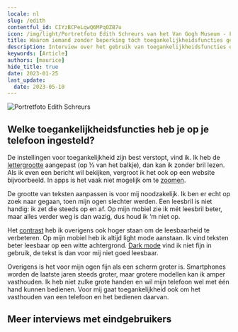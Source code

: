 ```yaml
---
locale: nl
slug: /edith
contentful_id: CIYzBCPeLqwQ6MPqOZB7u
icon: /img/light/Portretfoto Edith Schreurs van het Van Gogh Museum - Foto Maurice Haak, Q42.jpg
title: Waarom iemand zonder beperking tóch toegankelijkheidsfuncties gebruikt
description: Interview over het gebruik van toegankelijkheidsfuncties op een mobiele telefoon met iemand die geen beperking heeft.
keywords: [Article]
authors: [maurice]
hide_title: true
date: 2023-01-25
last_update:
  date: 2023-05-10
---
```


<Hero
  title="Waarom iemand zonder beperking tóch functies voor toegankelijkheid gebruikt"
  introText="Edith werkt meer dan 15 jaar bij het Van Gogh Museum in Amsterdam. Als webmanager houdt zij zich onder andere bezig met de toegankelijkheid van de museumwebsite. Edith zal niet worden gezien als iemand met een beperking. Maar nu ze wat ouder wordt, heeft ze wel een leesbril nodig. Die wil ze echter niet de hele tijd op hebben. Dus daarom heeft ze de tekstgrootte op haar mobiel, een iPhone SE 2020, aangepast. De letters zijn groter dan normaal."
/>

<Image src="/img/light/Portretfoto Edith Schreurs van het Van Gogh Museum - Foto Maurice Haak, Q42.jpg" alt="Portretfoto Edith Schreurs"/>

## Welke toegankelijkheidsfuncties heb je op je telefoon ingesteld?

De instellingen voor toegankelijkheid zijn best verstopt, vind ik. Ik heb de [lettergrootte](/nl/stats/lettergrootte) aangepast (op ⅓ van het balkje), dan kan ik zonder bril lezen. Als ik even een bericht wil bekijken, vergroot ik het ook op een website bijvoorbeeld. In apps is het vaak niet mogelijk om te [zoomen](/nl/stats/zoom). 

De grootte van teksten aanpassen is voor mij noodzakelijk. Ik ben er echt op zoek naar gegaan, toen mijn ogen slechter werden. Een leesbril is niet handig: ik zet die steeds op en af. Op mijn mobiel zie ik mét leesbril beter, maar alles verder weg is dan wazig, dus houd ik ‘m niet op.

Het [contrast](/nl/stats/verhoogd-contrast) heb ik overigens ook hoger staan om de leesbaarheid te verbeteren. Op mijn mobiel heb ik altijd light mode aanstaan. Ik vind teksten beter leesbaar op een witte achtergrond. [Dark mode](/nl/stats/donkere-modus) vind ik niet fijn in gebruik, de tekst is dan voor mij niet goed leesbaar.

Overigens is het voor mijn ogen fijn als een scherm groter is. Smartphones worden de laatste jaren steeds groter, maar grotere modellen kan ik amper vasthouden. Ik heb niet zulke grote handen en wil mijn telefoon wel met één hand kunnen bedienen. Voor mij gaat toegankelijkheid ook om het vasthouden van een telefoon en het bedienen daarvan.

## Meer interviews met eindgebruikers

<TwoColumnBlock>
  <LeftColumn>
    <ColumnRow>
      <Quote
        quote="Hoeveel uur ik per dag mijn telefoon gebruik? Hoeveel uur gebruik jij je ogen?"
        name="Jesse"
        imageSrc="/img/light/Jesse.png"
        alt="Foto Jesse"
        linkLabel="Lees het interview met Jesse"
        url="/nl/artikelen/jesse"
      />
    </ColumnRow>
    <ColumnRow>
      <Quote
        quote="Ik heb geen beperking, de wereld maakt mij beperkt."
        name="Darice"
        imageSrc="/img/light/Interview met dove eindgebruiken over inzetten van toegankelijkheid in mobiele apps.jpg"
        alt="Foto Darice"
        linkLabel="Lees het interview met Darice"
        url="/nl/artikelen/darice"
      />
    </ColumnRow>
    <ColumnRow>
      <Quote
        quote="Mijn iPhone is mijn derde oog."
        name="Jeroen"
        imageSrc="/img/light/Blinde app gebruiker Jeroen.jpg"
        alt="Jeroen - Asset"
        linkLabel="Lees het interview met Jeroen"
        url="/nl/artikelen/jeroen"
      />
    </ColumnRow>
  </LeftColumn>
  <RightColumn>
    <ColumnRow>
      <Quote
        quote="Ik probeer overprikkeling op mijn telefoon te verminderen."
        name="Colinda"
        imageSrc="/img/light/colinda.jpg"
        alt="Colinda"
        linkLabel="Lees het interview met Colinda"
        url="/nl/artikelen/colinda"
      />
    </ColumnRow>
    <ColumnRow>
      <Quote
        quote="Toegankelijkheid mag wat mij betreft ook mooi zijn."
        name="Onno"
        imageSrc="/img/light/Interview met slechtziende gebruiker over mobiele applicaties op telefoons.jpg"
        alt="Foto Onno"
        linkLabel="Lees het interview met Onno"
        url="/nl/artikelen/onno"
      />
    </ColumnRow>
    <ColumnRow>
      <Quote
        quote="De grootte van teksten aanpassen is voor mij noodzakelijk."
        name="Edith"
        imageSrc="/img/light/Edith-s.jpg"
        alt="Foto van Edith"
        linkLabel="Lees het interview met Edith"
        url="/nl/artikelen/edith"
      />
    </ColumnRow>
  </RightColumn>
</TwoColumnBlock>
